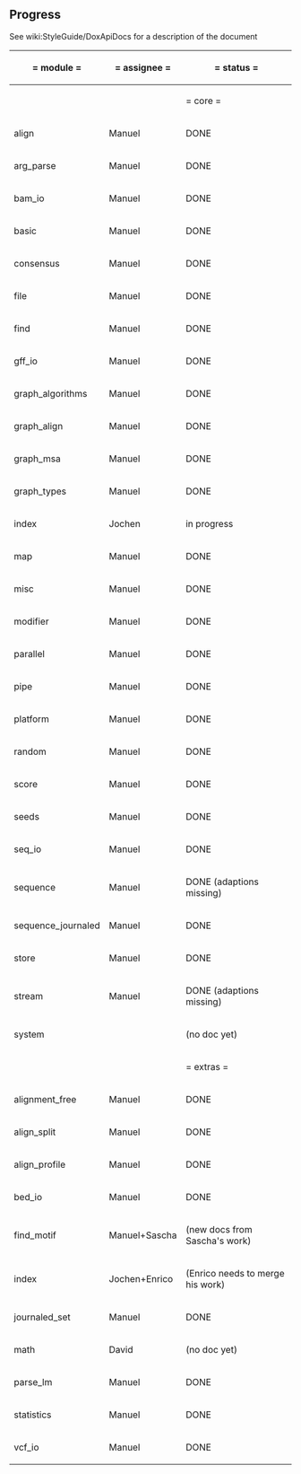 
== Progress ==

See wiki:StyleGuide/DoxApiDocs for a description of the document 

{| border=1 class="simple"
!= module =
!= assignee =
!= status =
|- 
| 
| 
| = core =
|- 
|  align 
|  Manuel 
|  DONE 
|- 
|  arg_parse 
|  Manuel 
|  DONE 
|- 
|  bam_io 
|  Manuel 
|  DONE 
|- 
|  basic 
|  Manuel 
|  DONE 
|- 
|  consensus 
|  Manuel 
|  DONE 
|- 
|  file 
|  Manuel 
|  DONE 
|- 
|  find 
|  Manuel 
|  DONE 
|- 
|  gff_io 
|  Manuel 
|  DONE 
|- 
|  graph_algorithms 
|  Manuel 
|  DONE 
|- 
|  graph_align 
|  Manuel 
|  DONE 
|- 
|  graph_msa 
|  Manuel 
|  DONE 
|- 
|  graph_types 
|  Manuel 
|  DONE 
|- 
|  index 
|  Jochen 
|  in progress 
|- 
|  map 
|  Manuel 
|  DONE 
|- 
|  misc 
|  Manuel 
|  DONE 
|- 
|  modifier 
|  Manuel 
|  DONE 
|- 
|  parallel 
|  Manuel 
|  DONE 
|- 
|  pipe 
|  Manuel 
|  DONE 
|- 
|  platform 
|  Manuel 
|  DONE 
|- 
|  random 
|  Manuel 
|  DONE 
|- 
|  score 
|  Manuel 
|  DONE 
|- 
|  seeds 
|  Manuel 
|  DONE 
|- 
|  seq_io 
|  Manuel 
|  DONE 
|- 
|  sequence 
|  Manuel 
|  DONE (adaptions missing) 
|- 
|  sequence_journaled 
|  Manuel 
|  DONE 
|- 
|  store 
|  Manuel 
|  DONE 
|- 
|  stream 
|  Manuel 
|  DONE (adaptions missing) 
|- 
|  system 
|  
|  (no doc yet) 
|- 
| 
| 
| = extras =
|- 
|  alignment_free 
|  Manuel 
|  DONE 
|- 
|  align_split 
|  Manuel 
|  DONE 
|- 
|  align_profile 
|  Manuel 
|  DONE 
|- 
|  bed_io 
|  Manuel 
|  DONE 
|- 
|  find_motif 
|  Manuel+Sascha 
|  (new docs from Sascha's work) 
|- 
|  index 
|  Jochen+Enrico 
|  (Enrico needs to merge his work) 
|- 
|  journaled_set 
|  Manuel 
|  DONE 
|- 
|  math 
|  David 
|  (no doc yet) 
|- 
|  parse_lm 
|  Manuel 
|  DONE 
|- 
|  statistics 
|  Manuel 
|  DONE 
|- 
|  vcf_io 
|  Manuel 
|  DONE 
|}




{{TracNotice|{{PAGENAME}}}}